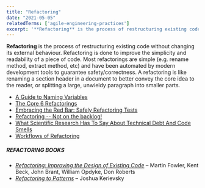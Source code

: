```yaml
---
title: "Refactoring"
date: "2021-05-05"
relatedTerms: ['agile-engineering-practices']
excerpt: '**Refactoring** is the process of restructuring existing code without changing its'
---
```


**Refactoring** is the process of restructuring existing code without changing its external behaviour. Refactoring is done to improve the simplicity and readability of a piece of code. Most refactorings are simple (e.g. rename method, extract method, etc) and have been automated by modern development tools to guarantee safety/correctness. A refactoring is like renaming a section header in a document to better convey the core idea to the reader, or splitting a large, unwieldy paragraph into smaller parts.

<HighlightBox heading="Resource Links" variant="resourceLinks">

- [A Guide to Naming Variables](https://a-nickels-worth.blogspot.com/2016/04/a-guide-to-naming-variables.html)
- [The Core 6 Refactorings](https://arlobelshee.com/the-core-6-refactorings/)
- [Embracing the Red Bar: Safely Refactoring Tests](https://corgibytes.com/blog/2016/09/20/refactoring-against-the-red-bar/)
- [Refactoring -- Not on the backlog!](https://ronjeffries.com/xprog/articles/refactoring-not-on-the-backlog/)
- [What Scientific Research Has To Say About Technical Debt And Code Smells](https://medium.com/the-liberators/on-technical-debt-and-code-smells-ae8de66f0f8b)
- [Workflows of Refactoring](https://martinfowler.com/articles/workflowsOfRefactoring/)

##### REFACTORING BOOKS

- _[Refactoring: Improving the Design of Existing Code](https://www.amazon.com/Refactoring-Improving-Existing-Addison-Wesley-Signature/dp/0134757599/&tag=notesfromatoo-20)_ – Martin Fowler, Kent Beck, John Brant, William Opdyke, Don Roberts
- [_Refactoring to Patterns_](https://www.amazon.com/Refactoring-Patterns-Joshua-Kerievsky/dp/0321213351/&tag=notesfromatoo-20) – Joshua Kerievsky

</HighlightBox>

